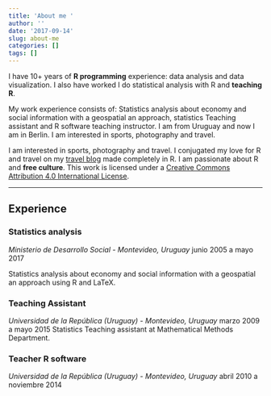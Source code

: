 ```yaml
---
title: 'About me '
author: ''
date: '2017-09-14'
slug: about-me
categories: []
tags: []
---
```


I have 10+ years of **R programming** experience: data analysis and data visualization. I also have worked
I do statistical analysis with R and **teaching R**.

My work experience consists of: Statistics analysis about economy and social information with a geospatial an approach, statistics Teaching assistant and R software teaching instructor. I am from Uruguay and now I am in Berlin. I am interested in sports, photography and travel.

I am interested in sports, photography and travel. I conjugated my love for R and travel on my [travel blog](//mapamundi.me/) made completely in R. I am passionate about R and **free culture**. This work is licensed under a [Creative Commons Attribution 4.0 International License](https://creativecommons.org/licenses/by/4.0/deed.en_US).
 

---

## Experience

### Statistics analysis
*Ministerio de Desarrollo Social - Montevideo, Uruguay*
junio 2005 a mayo 2017

Statistics analysis about economy and social information with a geospatial
an approach using R and LaTeX.

### Teaching Assistant
*Universidad de la República (Uruguay) - Montevideo, Uruguay*
marzo 2009 a mayo 2015
Statistics Teaching assistant at Mathematical Methods Department. 

### Teacher R software
*Universidad de la República (Uruguay) - Montevideo, Uruguay*
abril 2010 a noviembre 2014

